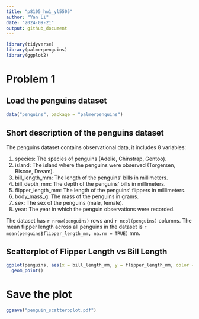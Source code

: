 ```yaml
---
title: "p8105_hw1_yl5505"
author: "Yan Li"
date: "2024-09-21"
output: github_document
---
```


```r
library(tidyverse)
library(palmerpenguins)
library(ggplot2)
```

# Problem 1

## Load the penguins dataset
```r

data("penguins", package = "palmerpenguins")

```

## Short description of the penguins dataset

The penguins dataset contains observational data, it includes 8 variables:

1. species: The species of penguins (Adelie, Chinstrap, Gentoo).
1. island: The island where the penguins were observed (Torgersen, Biscoe, Dream).
1. bill_length_mm: The length of the penguins' bills in millimeters.
1. bill_depth_mm: The depth of the penguins' bills in millimeters.
1. flipper_length_mm: The length of the penguins' flippers in millimeters.
1. body_mass_g: The mass of the penguins in grams.
1. sex: The sex of the penguins (male, female).
1. year: The year in which the penguin observations were recorded.

The dataset has `r nrow(penguins)` rows and `r ncol(penguins)` columns. The mean flipper length across all penguins in the dataset is `r mean(penguins$flipper_length_mm, na.rm = TRUE)` mm.

## Scatterplot of Flipper Length vs Bill Length

```r
ggplot(penguins, aes(x = bill_length_mm, y = flipper_length_mm, color = species)) +
  geom_point()
```

# Save the plot

```r
ggsave("penguin_scatterpplot.pdf")
```









